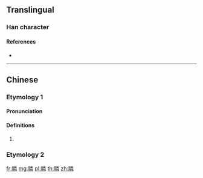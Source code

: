 {{character info/new}}
==Translingual==

===Han character===
{{Han char|rn=130|rad=肉|as=12|sn=16|four=79259|canj=BFDQ}}

====References====
* {{Han ref|kx=0994.010|dkj=29858|dj=1445.160|hdz=32114.030|uh=81A6|ud=33190|bh=EAE9|bd=60137}}

----

==Chinese==

===Etymology 1===
{{zh-forms}}

====Pronunciation====
{{zh-pron
|m=膦
|c=leon4,leon6
|h=pfs=
|md=
|mn=
|w=
|mc=y
|oc=y
|cat=
}}

====Definitions====
{{zh-hanzi}}

# {{rfdef|lang=zh}}

===Etymology 2===
{{zh-see|𡳞|v}}

[[fr:膦]]
[[mg:膦]]
[[pl:膦]]
[[th:膦]]
[[zh:膦]]